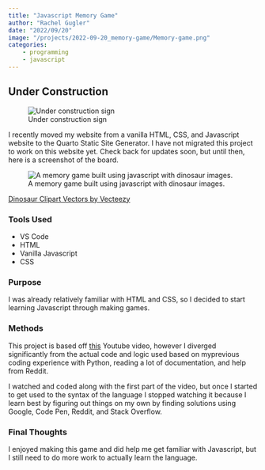 ```yaml
---
title: "Javascript Memory Game"
author: "Rachel Gugler"
date: "2022/09/20"
image: "/projects/2022-09-20_memory-game/Memory-game.png"
categories:
    - programming
    - javascript
---
```


## Under Construction

![Under construction sign](/img/under-construction.png)

I recently moved my website from a vanilla HTML, CSS, and Javascript website to the Quarto Static Site Generator. I have not migrated this project to work on this website yet. Check back for updates soon, but until then, here is a screenshot of the board.

![A memory game built using javascript with dinosaur images.](/projects/2022-09-20_memory-game/Memory-game.png)

[Dinosaur Clipart Vectors by Vecteezy](https://www.vecteezy.com/free-vector/dinosaur-clipart)

### Tools Used
* VS Code
* HTML
* Vanilla Javascript
* CSS

### Purpose
I was already relatively familiar with HTML and CSS, so I decided to start learning Javascript through making games.

### Methods
This project is based off [this](https://youtu.be/ec8vSKJuZTk) Youtube video, however I diverged significantly 
from the actual code and logic used based on myprevious coding experience with Python, reading a lot of documentation,
and help from Reddit. 

I watched and coded along with the first part of the video, but once I started to get used to the 
syntax of the language I stopped watching it because I learn best by figuring out things on my own by finding solutions 
using Google, Code Pen, Reddit, and Stack Overflow.

### Final Thoughts
I enjoyed making this game and did help me get familiar with Javascript, but I still need to do more work to actually learn the language.

